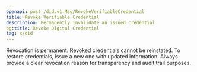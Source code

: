 ```yaml
---
openapi: post /did.v1.Msg/RevokeVerifiableCredential
title: Revoke Verifiable Credential
description: Permanently invalidate an issued credential
og:title: Revoke Digital Credential
tag: x/did
---
```


<Warning>
  Revocation is permanent. Revoked credentials cannot be reinstated.
  To restore credentials, issue a new one with updated information.
</Warning>

<Info>
  Always provide a clear revocation reason for transparency and
  audit trail purposes.
</Info>
